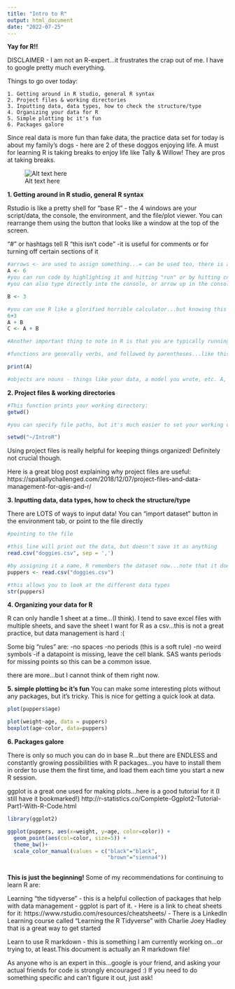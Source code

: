 ```yaml
---
title: "Intro to R"
output: html_document
date: "2022-07-25"
---
```


**Yay for R!!** 

DISCLAIMER - I am not an R-expert...it frustrates the crap out of me. I have to google pretty much everything.

Things to go over today:

    1. Getting around in R studio, general R syntax
    2. Project files & working directories
    3. Inputting data, data types, how to check the structure/type
    4. Organizing your data for R
    5. Simple plotting bc it's fun
    6. Packages galore



Since real data is more fun than fake data, the practice data set for today is about my family's dogs - here are 2 of these doggos enjoying life. A must for learning R is taking breaks to enjoy life like Tally & Willow! They are pros at taking breaks. 

![Alt text here](/Users/lindsay.malone/Documents/IntroR/PXL_20220626_181018691.jpg)



**1. Getting around in R studio, general R syntax **

Rstudio is like a pretty shell for "base R" - the 4 windows are your script/data, the console, the environment, and the file/plot viewer. You can rearrange them using the button that looks like a window at the top of the screen.

"#" or hashtags tell R "this isn't code" -it is useful for comments or for turning off certain sections of it

```r
#arrows <- are used to assign something...= can be used too, there is a difference and idk what it is
A <- 6
#you can run code by highlighting it and hitting "run" or by hitting cntrl enter on that line
#you can also type directly into the console, or arrow up in the console to rerun the same line 

B <- 3

#you can use R like a glorified horrible calculator...but knowing this type of syntax is important for other stuff
6+3
A + B
C <- A + B

```
```r
#Another important thing to note in R is that you are typically running a "function" on an "object" 

#functions are generally verbs, and followed by parentheses...like this:

print(A)

#objects are nouns - things like your data, a model you wrote, etc. A, B, & C are just values, but in a bit we will input a data frame. 

```

**2. Project files & working directories**

```r
#This function prints your working directory:
getwd()

#you can specify file paths, but it's much easier to set your working directory - you can go up to "Session>Set Working Directory>source file location or wherever else you have data saved, or specify:

setwd("~/IntroR")
```

Using project files is really helpful for keeping things organized! Definitely not crucial though.

Here is a great blog post explaining why project files are useful: https://spatiallychallenged.com/2018/12/07/project-files-and-data-management-for-qgis-and-r/

**3. Inputting data, data types, how to check the structure/type **

There are LOTS of ways to input data! You can "import dataset" button in the environment tab, or point to the file directly

```r
#pointing to the file

#this line will print out the data, but doesn't save it as anything
read.csv("doggies.csv", sep = ',')

#by assigning it a name, R remembers the dataset now...note that it doesn't matter what you name things - even though the file is named "doggies" I can reassign it to "puppers" and R doesn't care. 
puppers <- read.csv("doggies.csv")

#this allows you to look at the different data types
str(puppers)

```

**4. Organizing your data for R **

R can only handle 1 sheet at a time...(I think). I tend to save excel files with multiple sheets, and save the sheet I want for R as a csv...this is not a great practice, but data management is hard :( 

Some big "rules" are:
  -no spaces 
  -no periods (this is a soft rule)
  -no weird symbols
  -if a datapoint is missing, leave the cell blank. SAS wants periods for missing points so this can be a common issue.

there are more...but I cannot think of them right now. 



**5. simple plotting bc it's fun**
You can make some interesting plots without any packages, but it's tricky. This is nice for getting a quick look at data. 
```r
plot(puppers$age)

plot(weight~age, data = puppers)
boxplot(age~color, data=puppers)
```

**6. Packages galore**

There is only so much you can do in base R...but there are ENDLESS and constantly growing possibilities with R packages...you have to install them in order to use them the first time, and load them each time you start a new R session. 

ggplot is a great one used for making plots...here is a good tutorial for it (I still have it bookmarked!)
http://r-statistics.co/Complete-Ggplot2-Tutorial-Part1-With-R-Code.html

```r
library(ggplot2)

ggplot(puppers, aes(x=weight, y=age, color=color)) +
  geom_point(aes(col=color, size=5)) + 
  theme_bw()+
  scale_color_manual(values = c("black"="black",
                                "brown"="sienna4"))
  

```

**This is just the beginning!** 
Some of my recommendations for continuing to learn R are:

Learning "the tidyverse" - this is a helpful collection of packages that help with data management - ggplot is part of it.
  - Here is a link to cheat sheets for it: https://www.rstudio.com/resources/cheatsheets/
  - There is a LinkedIn Learning course called "Learning the R Tidyverse" with Charlie Joey Hadley that is a great way to get started

Learn to use R markdown - this is something I am currently working on...or trying to, at least.This document is actually an R markdown file!

As anyone who is an expert in this...google is your friend, and asking your actual friends for code is strongly encouraged :) If you need to do something specific and can't figure it out, just ask!

